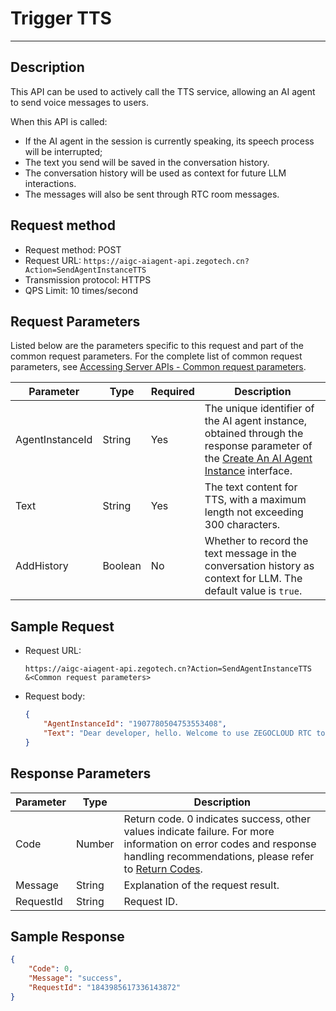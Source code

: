 # Trigger TTS

---

## Description

This API can be used to actively call the TTS service, allowing an AI agent to send voice messages to users.

When this API is called:
- If the AI agent in the session is currently speaking, its speech process will be interrupted;
- The text you send will be saved in the conversation history.
- The conversation history will be used as context for future LLM interactions.
- The messages will also be sent through RTC room messages.

## Request method

- Request method: POST
- Request URL: `https://aigc-aiagent-api.zegotech.cn?Action=SendAgentInstanceTTS`
- Transmission protocol: HTTPS
- QPS Limit: 10 times/second
## Request Parameters

Listed below are the parameters specific to this request and part of the common request parameters. For the complete list of common request parameters, see [Accessing Server APIs - Common request parameters](./../Accessing%20Server%20APIs.mdx#common-request-parameters).

| Parameter | Type | Required | Description |
|-----------|------|----------|-------------|
| AgentInstanceId | String | Yes | The unique identifier of the AI agent instance, obtained through the response parameter of the [Create An AI Agent Instance](./..%5CAgent%20Instance%20Management%5CCreate%20Agent%20instance.mdx) interface. |
| Text | String | Yes | The text content for TTS, with a maximum length not exceeding 300 characters. |
| AddHistory | Boolean | No | Whether to record the text message in the conversation history as context for LLM. The default value is `true`. |
## Sample Request


- Request URL:
    ```https
    https://aigc-aiagent-api.zegotech.cn?Action=SendAgentInstanceTTS
    &<Common request parameters>
    ```

- Request body:

    ```json
    {
        "AgentInstanceId": "1907780504753553408",
        "Text": "Dear developer, hello. Welcome to use ZEGOCLOUD RTC to jointly build a real-time interactive world."
    }
    ```

## Response Parameters

| Parameter | Type | Description |
|-----------|------|-------------|
| Code | Number | Return code. 0 indicates success, other values indicate failure. For more information on error codes and response handling recommendations, please refer to [Return Codes](./../Return%20codes.mdx). |
| Message | String | Explanation of the request result. |
| RequestId | String | Request ID. |

## Sample Response

```json
{
    "Code": 0,
    "Message": "success",
    "RequestId": "1843985617336143872"
}
```

